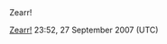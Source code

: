 <article id="13182699" title=User talk:Zearr>
	<talkpage id="13182699" title="User talk:Zearr">
Zearr!

[[User:Zearr|Zearr]][[User talk:Zearr|!]] 23:52, 27 September 2007 (UTC)
	</talkpage>
</article>